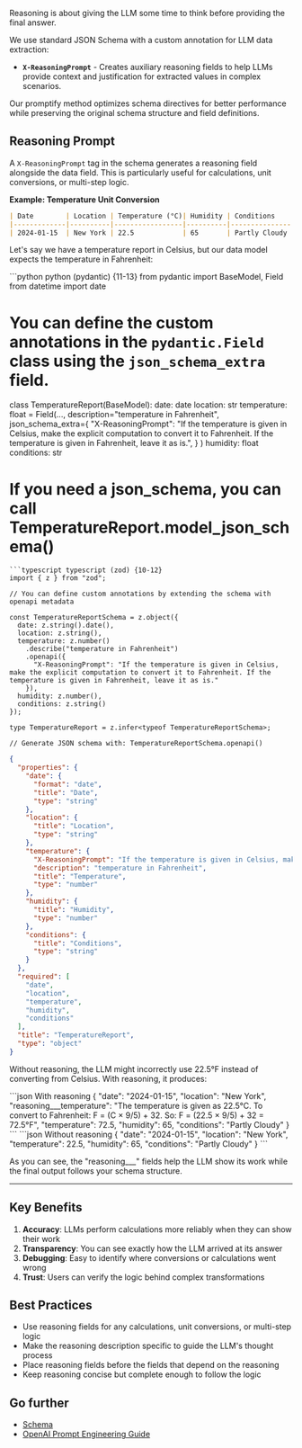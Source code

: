 Reasoning is about giving the LLM some time to think before providing the final answer.


We use standard JSON Schema with a custom annotation for LLM data extraction:

- **`X-ReasoningPrompt`** - Creates auxiliary reasoning fields to help LLMs provide context and justification for extracted values in complex scenarios.

Our promptify method optimizes schema directives for better performance while preserving the original schema structure and field definitions.


## Reasoning Prompt

A `X-ReasoningPrompt` tag in the schema generates a reasoning field alongside the data field. This is particularly useful for calculations, unit conversions, or multi-step logic.

**Example: Temperature Unit Conversion**

```markdown Temperature_report.md
| Date        | Location | Temperature (°C)| Humidity | Conditions    |
|-------------|----------|-----------------|----------|---------------|
| 2024-01-15  | New York | 22.5            | 65       | Partly Cloudy |
```






Let's say we have a temperature report in Celsius, but our data model expects the temperature in Fahrenheit:

<CodeGroup>
```python python (pydantic) {11-13}
from pydantic import BaseModel, Field
from datetime import date

# You can define the custom annotations in the `pydantic.Field` class using the `json_schema_extra` field.

class TemperatureReport(BaseModel):
    date: date
    location: str
    temperature: float = Field(...,
        description="temperature in Fahrenheit",
        json_schema_extra={
            "X-ReasoningPrompt": "If the temperature is given in Celsius, make the explicit computation to convert it to Fahrenheit. If the temperature is given in Fahrenheit, leave it as is.",
        }
    )
    humidity: float
    conditions: str

# If you need a json_schema, you can call TemperatureReport.model_json_schema()
```
```typescript typescript (zod) {10-12}
import { z } from "zod";

// You can define custom annotations by extending the schema with openapi metadata

const TemperatureReportSchema = z.object({
  date: z.string().date(),
  location: z.string(),
  temperature: z.number()
    .describe("temperature in Fahrenheit")
    .openapi({
      "X-ReasoningPrompt": "If the temperature is given in Celsius, make the explicit computation to convert it to Fahrenheit. If the temperature is given in Fahrenheit, leave it as is."
    }),
  humidity: z.number(),
  conditions: z.string()
});

type TemperatureReport = z.infer<typeof TemperatureReportSchema>;

// Generate JSON schema with: TemperatureReportSchema.openapi()
```
```json json_schema.json {13}
{
  "properties": {
    "date": {
      "format": "date",
      "title": "Date",
      "type": "string"
    },
    "location": {
      "title": "Location",
      "type": "string"
    },
    "temperature": {
      "X-ReasoningPrompt": "If the temperature is given in Celsius, make the explicit computation to convert it to Fahrenheit. If the temperature is given in Fahrenheit, leave it as is.",
      "description": "temperature in Fahrenheit",
      "title": "Temperature",
      "type": "number"
    },
    "humidity": {
      "title": "Humidity",
      "type": "number"
    },
    "conditions": {
      "title": "Conditions",
      "type": "string"
    }
  },
  "required": [
    "date",
    "location",
    "temperature",
    "humidity",
    "conditions"
  ],
  "title": "TemperatureReport",
  "type": "object"
}
```

</CodeGroup>

Without reasoning, the LLM might incorrectly use 22.5°F instead of converting from Celsius. With reasoning, it produces:

<CodeGroup>
```json With reasoning
{
  "date": "2024-01-15",
  "location": "New York",
  "reasoning___temperature": "The temperature is given as 22.5°C. To convert to Fahrenheit: F = (C × 9/5) + 32. So: F = (22.5 × 9/5) + 32 = 72.5°F",
  "temperature": 72.5,
  "humidity": 65,
  "conditions": "Partly Cloudy"
}
```
```json Without reasoning
{
  "date": "2024-01-15",
  "location": "New York",
  "temperature": 22.5,
  "humidity": 65,
  "conditions": "Partly Cloudy"
}
```
</CodeGroup>


As you can see, the "reasoning___" fields help the LLM show its work while the final output follows your schema structure.



---


## Key Benefits

1. **Accuracy**: LLMs perform calculations more reliably when they can show their work
2. **Transparency**: You can see exactly how the LLM arrived at its answer
3. **Debugging**: Easy to identify where conversions or calculations went wrong
4. **Trust**: Users can verify the logic behind complex transformations

## Best Practices

- Use reasoning fields for any calculations, unit conversions, or multi-step logic
- Make the reasoning description specific to guide the LLM's thought process
- Place reasoning fields before the fields that depend on the reasoning
- Keep reasoning concise but complete enough to follow the logic


## Go further

- [Schema](https://docs.retab.com/core-concepts/Schema)
- [OpenAI Prompt Engineering Guide](https://platform.openai.com/docs/guides/prompt-engineering)